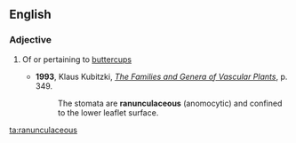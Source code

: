 ==English==

===Adjective===
{{en-adj}}

# {{context|botany}} Of or pertaining to [[buttercup]]s
#*'''1993''', Klaus Kubitzki, ''[http://books.google.com/books?id=yjlzrzbRXNQC&pg=PA349&dq=ranunculaceous&sig=4FMekhLB-caK2c-n8tyG3DTWzTc The Families and Genera of Vascular Plants]'', p. 349.
#*:The stomata are '''ranunculaceous''' (anomocytic) and confined to the lower leaflet surface.

[[ta:ranunculaceous]]